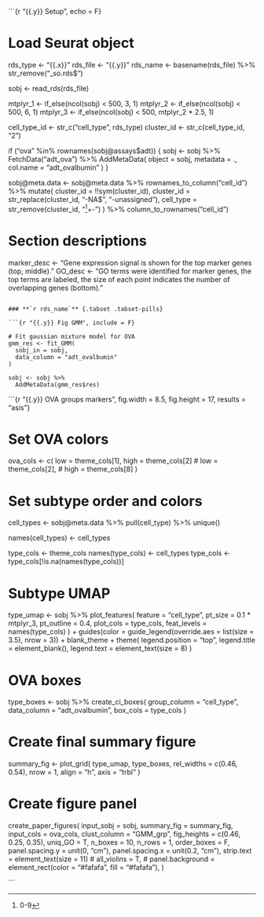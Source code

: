 
```{r "{{.y}} Setup", echo = F}

# Load Seurat object
rds_type <- "{{.x}}"
rds_file <- "{{.y}}"
rds_name <- basename(rds_file) %>%
  str_remove("_so.rds$")

sobj <- read_rds(rds_file)

mtplyr_1 <- if_else(ncol(sobj) < 500, 3, 1)
mtplyr_2 <- if_else(ncol(sobj) < 500, 6, 1)
mtplyr_3 <- if_else(ncol(sobj) < 500, mtplyr_2 * 2.5, 1)

cell_type_id <- str_c("cell_type", rds_type)
cluster_id <- str_c(cell_type_id, "2")

if ("ova" %in% rownames(sobj@assays$adt)) {
  sobj <- sobj %>%
    FetchData("adt_ova") %>%
    AddMetaData(
      object = sobj,
      metadata = .,
      col.name = "adt_ovalbumin"
    )
}

sobj@meta.data <- sobj@meta.data %>%
  rownames_to_column("cell_id") %>%
  mutate(
    cluster_id = !!sym(cluster_id),
    cluster_id = str_replace(cluster_id, "-NA$", "-unassigned"),
    cell_type  = str_remove(cluster_id, "^[0-9]+-")
  ) %>%
  column_to_rownames("cell_id")

# Section descriptions
marker_desc <- "Gene expression signal is shown for the top marker genes (top, middle)."
GO_desc <- "GO terms were identified for marker genes, the top terms are labeled, the size of each point indicates the number of overlapping genes (bottom)."

```

### **`r rds_name`** {.tabset .tabset-pills}

```{r "{{.y}} Fig GMM", include = F}

# Fit gaussian mixture model for OVA
gmm_res <- fit_GMM(
  sobj_in = sobj,
  data_column = "adt_ovalbumin"
)

sobj <- sobj %>% 
  AddMetaData(gmm_res$res)

```

```{r "{{.y}} OVA groups markers", fig.width = 8.5, fig.height = 17, results = "asis"}

# Set OVA colors
ova_cols <- c(
  low = theme_cols[1],
  high = theme_cols[2]
  # low = theme_cols[2],
  # high = theme_cols[8]
)

# Set subtype order and colors
cell_types <- sobj@meta.data %>%
  pull(cell_type) %>%
  unique()

names(cell_types) <- cell_types

type_cols <- theme_cols
names(type_cols) <- cell_types
type_cols <- type_cols[!is.na(names(type_cols))]

# Subtype UMAP
type_umap <- sobj %>%
  plot_features(
    feature     = "cell_type",
    pt_size     = 0.1 * mtplyr_3,
    pt_outline  = 0.4,
    plot_cols   = type_cols,
    feat_levels = names(type_cols)
  ) +
  guides(color = guide_legend(override.aes = list(size = 3.5), nrow = 3)) +
  blank_theme +
  theme(
    legend.position = "top",
    legend.title    = element_blank(),
    legend.text     = element_text(size = 8)
  )

# OVA boxes
type_boxes <- sobj %>%
  create_ci_boxes(
    group_column = "cell_type", 
    data_column  = "adt_ovalbumin", 
    box_cols     = type_cols
  )

# Create final summary figure
summary_fig <- plot_grid(
  type_umap, type_boxes,
  rel_widths = c(0.46, 0.54),
  nrow  = 1,
  align = "h",
  axis  = "trbl"
)

# Create figure panel
create_paper_figures(
  input_sobj       = sobj,
  summary_fig      = summary_fig,
  input_cols       = ova_cols,
  clust_column     = "GMM_grp",
  fig_heights      = c(0.46, 0.25, 0.35),
  uniq_GO          = T,
  n_boxes          = 10,
  n_rows           = 1,
  order_boxes      = F,
  panel.spacing.y  = unit(0, "cm"),
  panel.spacing.x  = unit(0.2, "cm"),
  strip.text       = element_text(size = 11)
  # all_violins      = T,
  # panel.background = element_rect(color = "#fafafa", fill = "#fafafa"),
)

```
